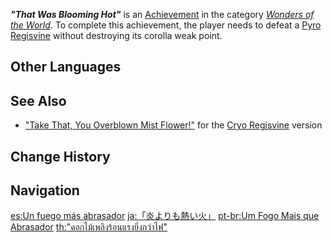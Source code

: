 {{Achievement Infobox
|id           = 82064
|order id     = 2064
|category     = Wonders of the World
|description  = Defeat a [[Pyro Regisvine]] without destroying its corolla weak point.
|requirements = 
|primogems    = 10
|tracking     = 
|hidden       = 1
|topic        = Pyro Regisvine
|type         = Boss
}}
'''''"That Was Blooming Hot"''''' is an [[Achievement]] in the category ''[[Wonders of the World]]''. To complete this achievement, the player needs to defeat a [[Pyro Regisvine]] without destroying its corolla weak point.
<!--
==Trivia==

==Video Guides==
{{EVT
|video1   = 
|caption1 = 
}}
-->
==Other Languages==
{{Other Languages
|en       = "That Was Blooming Hot"
|zhs      = 「总有比火更灼热的火」
|zhs_rm   = "Zǒng Yǒu Bǐ Huǒ Gèng Zhuórè de Huǒ"
|zht      = 「總有比火更炙熱的火」
|zht_rm   = "Zǒng Yǒu Bǐ Huǒ Gèng Zhuórè de Huǒ"
|zh_tl    = "There Is Always Fire Burning Hotter Than Fire"
|ja       = 「炎よりも熱い火」
|ja_rm    = "Honoo yori mo Atsui Hi"
|ja_tl    = "A Fire Hotter Than Flame"
|ko       = 「불보다 더 뜨거운 불이 있기 마련」
|ko_rm    = "Bulboda Deo Tteugeoun Bul-i Itkki Maryeon"
|ko_tl    = "There Must be a Fire Hotter than Fire"
|es       = Un fuego más abrasador
|es_tl    = A Hotter Fire
|fr       = Super chaud
|fr_tl    = Super Hot
|ru       = Мой огонь горячее твоего
|ru_tl    = My Fire is Hotter Than Yours
|th       = "ดอกไม้เพลิงร้อนแรงยิ่งกว่าไฟ"
|th_rm    = "Dokmaiphloeng Ron Raeng Ying Kwa Fai"
|th_tl    = 
|vi       = "Luôn luôn có một ngọn lửa nóng hơn lửa"
|vi_tl    = 
|de       = Heißer als heiß
|de_tl    = Hotter Than Hot
|id       = "Benar-benar panas yang membara"
|id_tl    = "Absolutely Burning Hot"
|pt       = Um Fogo Mais que Abrasador
|pt_tl    = 
|tr       = Boğucu Sıcak
|tr_tl    = Sweltering Hot
|it       = Da ustione
|it_tl    = Burning Hot
}}

==See Also==
* [["Take That, You Overblown Mist Flower!"]] for the [[Cryo Regisvine]] version

==Change History==
{{Change History|1.1}}
<!--
==References==
{{Reflist}}
-->
==Navigation==
{{Achievement Navbox|Wonders of the World|Boss}}

[[es:Un fuego más abrasador]]
[[ja:「炎よりも熱い火」]]
[[pt-br:Um Fogo Mais que Abrasador]]
[[th:"ดอกไม้เพลิงร้อนแรงยิ่งกว่าไฟ"]]